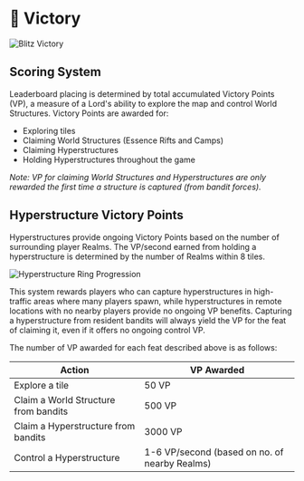 
# 👑 Victory

<img src="/images/covers/07.png" alt="Blitz Victory" className="w-full rounded-lg my-6" />

## Scoring System

Leaderboard placing is determined by total accumulated Victory Points (VP), a measure of a Lord's ability to explore the
map and control World Structures. Victory Points are awarded for:

- Exploring tiles
- Claiming World Structures (Essence Rifts and Camps)
- Claiming Hyperstructures
- Holding Hyperstructures throughout the game

_Note: VP for claiming World Structures and Hyperstructures are only rewarded the first time a structure is captured
(from bandit forces)._

## Hyperstructure Victory Points

Hyperstructures provide ongoing Victory Points based on the number of surrounding player Realms. The VP/second earned
from holding a hyperstructure is determined by the number of Realms within 8 tiles.

<img
  src="/images/hyperstructure_ring_progression.gif"
  alt="Hyperstructure Ring Progression"
  className="w-full rounded-lg my-6"
/>

This system rewards players who can capture hyperstructures in high-traffic areas where many players spawn, while
hyperstructures in remote locations with no nearby players provide no ongoing VP benefits. Capturing a hyperstructure
from resident bandits will always yield the VP for the feat of claiming it, even if it offers no ongoing control VP.

The number of VP awarded for each feat described above is as follows:

<div style={table.container}>
  <div style={table.wrapper}>
    <table style={table.table}>
      <thead style={table.tableHead}>
        <tr>
          <th style={table.headerCell}>Action</th>
          <th style={table.headerCell}>VP Awarded</th>
        </tr>
      </thead>
      <tbody>
        <tr style={table.tableRow}>
          <td style={table.cell}>Explore a tile</td>
          <td style={table.cell}>50 VP</td>
        </tr>
        <tr style={table.tableRow}>
          <td style={table.cell}>Claim a World Structure from bandits</td>
          <td style={table.cell}>500 VP</td>
        </tr>
        <tr style={table.tableRow}>
          <td style={table.cell}>Claim a Hyperstructure from bandits</td>
          <td style={table.cell}>3000 VP</td>
        </tr>
        <tr style={table.tableRow}>
          <td style={table.cell}>Control a Hyperstructure</td>
          <td style={table.cell}>1-6 VP/second (based on no. of nearby Realms)</td>
        </tr>
      </tbody>
    </table>
  </div>
</div>
